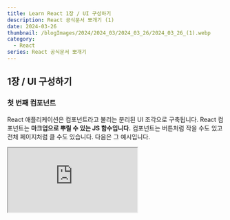 ```yaml
---
title: Learn React 1장 / UI 구성하기
description: React 공식문서 뽀개기 (1)
date: 2024-03-26
thumbnail: /blogImages/2024/2024_03/2024_03_26/2024_03_26_(1).webp
category:
  - React
series: React 공식문서 뽀개기
---
```


## 1장 / UI 구성하기

### 첫 번째 컴포넌트

React 애플리케이션은 컴포넌트라고 불리는 분리된 UI 조각으로 구축됩니다. React 컴포넌트는 **마크업으로 뿌릴 수 있는 JS 함수입니다.**
컴포넌트는 버튼처럼 작을 수도 있고 전체 페이지처럼 클 수도 있습니다. 다음은 그 예시입니다.

<iframe
  src="https://codesandbox.io/embed/xgy8t9?view=preview&module=%2Fsrc%2FApp.js"
  style={{
    width: '100%',
    height: '500px',
    border: '0',
    borderRadius: '4px',
    overflow: 'hidden',
  }}
  title="react.dev"
  allow="accelerometer; ambient-light-sensor; camera; encrypted-media; geolocation; gyroscope; hid; microphone; midi; payment; usb; vr; xr-spatial-tracking"
  sandbox="allow-forms allow-modals allow-popups allow-presentation allow-same-origin allow-scripts"
/>

우리는 웹에서 HTML의 다양한 태그를 통해 풍부한 구조의 문서를 만들 수 있습니다.

```html
<article>
  <h1>My First Component</h1>
  <ol>
    <li>Components: UI Building Blocks</li>
    <li>Defining a Component</li>
    <li>Using a Component</li>
  </ol>
</article>
```

이 마크업은 아티클을 article 태그로, 제목을 h1 태그로, 목차를 ol태그로 나타내고 있습니다.
이와같은 마크업은 스타일을 위한 CSS, 상호작용을 위한 JS와 결합되어 웹에서 볼 수 있는 모든 사이드바, 아바타, 모달, 드롭다운 등 모든 UI의 기반이 됩니다.

> #### 시멘틱 태그
>
> 위와 같은 **h1**, **ol**, **article** 등의 태그를 **시맨틱 태그** 라고 합니다
> **시맨틱 태그**의 사용은 **접근성 향상, SEO 향상, 가독성 향상**의 장점을 가져옵니다.

React를 사용하면 마크업, CSS, JS를 앱의 재사용 가능한 UI 요소인 **컴포넌트**로 결합할 수 있습니다.
그 예시로 React를 사용하면 위의 HTML태그를 간단하게 \<TableOfContents />로 사용할 수 있습니다.

```jsx showLineNumbers
export default function TableOfContents() {
  return (
    <article>
      <h1>My First Component</h1>
      <ol>
        <li>Components: UI Building Blocks</li>
        <li>Defining a Component</li>
        <li>Using a Component</li>
      </ol>
    </article>
  )
}
```

컴포넌트를 생성할 때는 **export default** 접두사를 사용하면 됩니다. 이 접두사를 사용하면 나중에 다른 파일에서 해당 컴포넌트를 로드할 수 있습니다.

> #### export default?
>
> **export default** 구문은 ES6 구문입니다
> 이전에는 모듈 관리를 위해 **CJS(CommonJS)문법**인 **require/exports** 방식을 사용했습니다.

React 컴포넌트는 **반드시 대문자로 시작**해야합니다. 대문자로 시작하지 않으면 작동하지 않습니다. (JSX 문법을 사용하는 React 컴포넌트 한정입니다.)

> #### JSX란?
>
> **JSX(Javascript Syntax eXtension)** 은 JS의 확장 문법이며, 주로 React로 프로젝트를 개발할 때 사용됩니다.
> JSX는 브라우저에서 실행되기 전에 **Babel**을 사용하여 일반 자바스크립트 형태의 코드로 변환됩니다.

```jsx
// bad
export default function profile() {
  ...
}

// good
export default function Profile() {
  ...
}
```

마크업을 추가하기 위해 다음과 같이 로직을 작성할 수 있습니다.

```jsx
return <img src="https://i.imgur.com/MK3eW3As.jpg" alt="Katherine Johnson" />
```

한 줄의 경우 다음과 같이 작성할 수 있지만, 여러줄을 return해야하는 경우 괄호로 묶어야 합니다.

```jsx
return (
  <div>
    <img src="https://i.imgur.com/MK3eW3As.jpg" alt="Katherine Johnson" />
  </div>
)
```

### 컴포넌트 import 및 export

하나의 파일에 여러 컴포넌트를 선언할 수 있지만 파일이 커지면 탐색하기가 어려워집니다.
따라서 이 문제를 해결하기 위해 컴포넌트들을 분리하여 **export(내보내기)** 한 다음 다른 파일에서 해당 컴포넌트를 **import(가져오기)** 해야합니다.

앞서 말했던 것 처럼, 컴포넌트를 내보내기 / 가져오기 하기 위해서는 **import**, **export**를 사용하면 됩니다. 사용 방법도 간단합니다.

1. 컴포넌트를 넣을 JS파일을 **생성**합니다.
2. 새로 만든 파일에서 함수 컴포넌트를 **export**합니다. (default 또는 name export 방식을 사용합니다.)
3. 컴포넌트를 사용할 파일에서 **import**합니다. (default 또는 named export에 대응하는 방식으로 import합니다.)

> #### default export / named export
>
> 한 파일에서 default export는 단 하나만, named export는 여러개가 존재할 수 있습니다.
> 한 파일에서 하나의 컴포넌트만 export하면 default export를, 그렇지 않으면 named export를 사용합니다.

> #### import문에서의 확장자
>
> 가끔 import문에 **.js**와 같은 파일 확장자가 있을 때도 있고 없을 때도 있습니다.
> ES6 문법을 사용한다면 **.js**와 같은 확장자를 붙여주는게 좋습니다. (있는게 ES6 문법에 가깝습니다.)

### JSX로 마크업 작성하기

웹은 HTML, CSS, JS를 기반으로 만들어져왔고, 수년 동안 웹 개발자들은 컨텐츠는 HTML, 디자인은 CSS, 로직은 JS로 작성해왔습니다.
이전까지는 분리된 파일로 관리를 해왔으나 웹이 인터랙티브 해지면서 로직이 컨텐츠를 결정하는 경우가 많아졌습니다.

그래서 JS가 HTML을 담당하게 되었고, 이것이 **React에서 렌더링, 마크업 로직이 같은 위치에 존재하는 이유**입니다.

만약 버튼을 React 컴포넌트로 만든다고 생각해봅시다. 버튼의 렌더링 로직과 마크업 로직이 함께 존재한다면 모든 편집에서 동기화 상태를 유지할 수 있을 것입니다.

반대로, 버튼의 마크업과 사이드바의 마크업처럼 서로 관련이 없는 항목들은 서로 분리되어있기 때문에 각각 개별적으로 변경하는 것이 안전합니다.

> #### JSX와 React
>
> **JSX**와 **React**는 서로 다른 별개의 개념입니다.
> 주로 같이 사용되지만, 독립적으로 사용할 수도 있습니다. (JSX는 React외에도 Next, Gatsby, ...etc)
> JSX는 JS문법의 확장이고, React는 JS **라이브러리**입니다.

> #### React는 프레임워크? 라이브러리?
>
> **프레임워크**는 어떠한 기능을 만들기 위한 전반적인 틀을 제공합니다.
> **라이브러리**는 전체적인 틀이 아닌 하나의 기능만을 도구처럼 제공합니다.
> 리액트는 **UI를 만드는 기능만을 제공**하기때문에 프레임워크가 아닌 **라이브러리**로 볼 수 있습니다.
> 더욱 자세한건 **IoC(제어의 역흐름)** 을 알아보시면 됩니다.

```html
<h1>Hedy Lamarr's Todos</h1>
<img src="https://i.imgur.com/yXOvdOSs.jpg" alt="Hedy Lamarr" class="photo" />
<ul>
  <li>Invent new traffic lights</li>
  <li>Rehearse a movie scene</li>
  <li>Improve the spectrum technology</li>
</ul>
```

위와 같은 html 로직이 있습니다. 이걸 React 컴포넌트로 그대로 변환한다고 해서 React가 렌더링 할 수 있을까요?
정답은 **안된다**입니다. 왜냐하면 JSX는 HTML보다 더 염격하고 몇 가지 규칙이 더 존재하기 때문입니다.

해당 오류를 해결하기 위해서는 **단일 엘리먼트**만을 반환해야합니다. 아래의 예 처럼요.

```jsx showLineNumbers {1, 11}
<div>
  <h1>Hedy Lamarr's Todos</h1>
  <img
    src="https://i.imgur.com/yXOvdOSs.jpg"
    alt="Hedy Lamarr"
    class="photo"
  >
  <ul>
    ...
  </ul>
</div>
```

\<div>말고도 \<>와 \</>를 사용해서 나타낼 수도 있습니다. 이런 빈 태그를 **Fragment**라고 합니다.
**Fragment**는 브라우저상의 HTML 트리 구조에서 흔적을 남기지 않고 그룹화해줍니다.

```jsx showLineNumbers {1, 11}
<>
  <h1>Hedy Lamarr's Todos</h1>
  <img
    src="https://i.imgur.com/yXOvdOSs.jpg"
    alt="Hedy Lamarr"
    class="photo"
  >
  <ul>
    ...
  </ul>
</>
```

> #### JSX 태그를 하나로 감싸줘야하는 이유?
>
> JSX는 HTML처럼 보이지만 내부적으로는 JS 객체로 변환됩니다.
> 하나의 배열로 감싸지 않은 하나의 함수에서는 두개의 객체를 반환할 수 없습니다.

JSX에서는 **태그를 명시적으로 닫아야합니다.** \<img>와 같이 자체적으로 닫는 태그도 마찬가지입니다.
\<li>와 같은 래핑 태그 역시도 반드시 닫아줘야합니다.

```jsx showLineNumbers {2, 4-6}
<>
  <img src="https://i.imgur.com/yXOvdOSs.jpg" alt="Hedy Lamarr" class="photo" />
  <ul>
    <li>Invent new traffic lights</li>
    <li>Rehearse a movie scene</li>
    <li>Improve the spectrum technology</li>
  </ul>
</>
```

JSX는 JS로 바뀌고 JSX로 작성된 어트리뷰트는 JS 객체의 키가 됩니다.
컴포넌트 안에서 어트리뷰트를 변경하고 싶을 때가 있을 것입니다. 하지만 JS 변수명에는 제한이 있습니다. 예를들어 **class**같은 이름들 말입니다.

이것이 React에서 많은 HTML과 SVG 어트리뷰트들이 **카멜 케이스**로 작성되는 이유입니다. 예를 들어 SVG의 **stroke-width** 대신 **strokeWidth**를 사용하는 것 처럼요

### JSX에서 JS 이용하기

JSX에 문자열 속성을 전달하려면, **작은 따옴표** 또는 **큰 따옴표**로 묶습니다. (백틱 \` 도 가능합니다)

```jsx showLineNumbers
export default function Avatar() {
  return (
    <img
      className="avatar"
      src="https://i.imgur.com/7vQD0fPs.jpg"
      alt="Gregorio Y. Zara"
    />
  )
}
```

근데 src나 alt에 **동적으로 값을 지정**하고싶으면 어떻게 해야할까요? 이럴 때는 큰 따옴표를 **중괄호**로 대체하여 JS의 값을 사용할 수 있습니다.

```jsx showLineNumbers {4}
export default function Avatar() {
  const avatar = 'https://i.imgur.com/7vQD0fPs.jpg'
  const description = 'Gregorio Y. Zara'
  return <img className="avatar" src={avatar} alt={description} />
}
```

JSX는 JS를 작성하는 특별한 방법입니다. 그것은 즉, **중괄호 안에서 JS를 사용할 수 있다**는 의미입니다.
아래의 로직에서 **name**값을 변경하면 투두리스트의 제목 또한 변경됩니다.

```jsx showLineNumbers {3}
export default function TodoList() {
  const name = 'Gregorio Y. Zara'
  return <h1>{name}'s To Do List</h1>
}
```

중괄호 사이에는 **모든 JS 표현식**이 작동합니다.

```jsx showLineNumbers
const today = new Date()

function formatDate(date) {
  return new Intl.DateTimeFormat('en-US', { weekday: 'long' }).format(date)
}

export default function TodoList() {
  return <h1>To Do List for {formatDate(today)}</h1>
}
```

JSX 내부에서는 중괄호를 두 가지 방법으로만 사용할 수 있습니다.

1. JSX 태그 안에 직접 텍스트로 사용하기 : ex) **\<h1>\{name}\</h1>**
2. = 기호 바로 뒤에 오는 속성 : ex) **src=\{avatar}**

문자열, 숫자 및 기타 JS 표현식 외에도 JSX로 **객체**를 전달할 수도 있습니다. 객체는 **중괄호**로 표시할 수 있습니다.
따라서 JSX에서 JS 객체를 전달하려면 **다른 중괄호 쌍으로 객체를 감싸야합니다.**

JSX의 인라인 CSS스타일에서 이것을 볼 수 있습니다. (사실 React에서는 딱히 인라인 스타일을 사용할 필요가 없습니다.)
하지만 필요한 경우 다음과 같이 객체를 전달할 수 있습니다.

```jsx showLineNumbers {4-7}
export default function TodoList() {
  return (
    <ul
      style={{
        backgroundColor: 'black',
        color: 'pink',
      }}>
      <li>Improve the videophone</li>
      <li>Prepare aeronautics lectures</li>
      <li>Work on the alcohol-fuelled engine</li>
    </ul>
  )
}
```

> #### JSX 인라인 CSS 스타일을 쓸 때 주의점
>
> JSX에서 인라인 CSS 스타일을 쓸 때는 속성 이름을 반드시 **카멜 케이스**로 작성해야합니다.

### 컴포넌트에 props 전달하기

React 컴포넌트는 서로 통신하기 위해 **props**를 사용합니다. 모든 부모 컴포넌트는 자식 컴포넌트에 **props**를 전달할 수 있습니다.
**props**라고 하면 HTML 어트리뷰트를 떠올릴 수 있지만 **객체, 배열, 함수, 심지어 JSX를 포함한 모든 JS값**을 전달할 수 있습니다.

다음 예제에서는 **Card** 컴포넌트가 props로 **children**을 받고있습니다.

> #### children?
>
> children은 태그와 태그 사이에 있는 값을 말합니다.
> ex) \<h1>안녕\</h1> -> children : 안녕

```jsx showLineNumbers
import { getImageUrl } from './utils.js'

export default function Profile() {
  return (
    <Card>
      <Avatar
        size={100}
        person={{
          name: 'Katsuko Saruhashi',
          imageId: 'YfeOqp2',
        }}
      />
    </Card>
  )
}

function Avatar({ person, size }) {
  return (
    <img
      className="avatar"
      src={getImageUrl(person)}
      alt={person.name}
      width={size}
      height={size}
    />
  )
}

function Card({ children }) {
  return <div className="card">{children}</div>
}
```

children 말고 다른 일반적인 props를 전달하고 싶다면 다음과 같이 사용하면 됩니다.

```jsx showLineNumbers
export default function Profile() {
  return (
    <Avatar person={{ name: 'Lin Lanying', imageId: '1bX5QH6' }} size={100} />
  )
}
```

이제 **Avatar** 컴포넌트 내부에서는 **person**을 조회하여 **name과 imageId** 값을, size를 통해 **100**이라는 값을 참조할 수 있습니다.
자식 컴포넌트에서는 다음과 같이 사용하면 됩니다.

```jsx showLineNumbers
function Avatar({ person, size }) {
  // person and size are available here
}
```

> #### props를 선언할 때 주의점
>
> 반드시 내부에 중괄호 쌍을 넣어줘야 합니다.
> ex) function Avatar\(\{ person, size }) \{ ... }

props에 **기본값을 지정**하는 방법도 있습니다.

```jsx showLineNumbers {1}
function Avatar({ person, size = 100 }) {
  // ...
}
```

때때로 전달되는 props들은 반복적입니다. 이럴때는 **spread 구문**을 통해 간결하게 나타낼 수 있습니다.

```jsx showLineNumbers
function Profile(props) {
  return (
    <div className="card">
      <Avatar {...props} />
    </div>
  )
}
```

단, **전개구문은 제한적으로 사용되어야 합니다.** 다른 모든 컴포넌트에 이 구문이 적용되어있다면 문제가 있는 것입니다.
이는 종종 컴포넌트를 분할하여 자식을 JSX로 전달해야 함을 나타냅니다.

props는 항상 고정되어 있지 않습니다. 부모 컴포넌트로부터 받게되는 데이터가 변경되면 props는 그때마다 변경된 데이터를 반영합니다.
그러나 props는 불변으로, 컴퓨터 과학에서 **변경할 수 없다**는 뜻의 용어입니다.
컴포넌트가 props를 변경해야 하는 경우 부모 컴포넌트에 다른 props, 즉 새로운 객체를 전달하도록 **요청**해야합니다.

그렇게 되면 이전의 props는 버려지고, JS 엔진은 기존 props가 차지했던 메모리를 회수(가비지 콜렉팅) 하게 됩니다.
**props 변경을 시도하지 마세요** 사용자 입력에 따라 props가 변경되어야 하는 경우에는 후에 나올 **set state**가 필요할 것입니다.

### 조건부 렌더링

상품이 포장되었는지 여부를 표시할 수 있는 여러개의 Item을 렌더링하는 PackingList 컴포넌트가 있다고 가정해봅시다.

```jsx showLineNumbers
function Item({ name, isPacked }) {
  return <li className="item">{name}</li>
}

export default function PackingList() {
  return (
    <section>
      <h1>Sally Ride's Packing List</h1>
      <ul>
        <Item isPacked={true} name="Space suit" />
        <Item isPacked={true} name="Helmet with a golden leaf" />
        <Item isPacked={false} name="Photo of Tam" />
      </ul>
    </section>
  )
}
```

일부 Item 컴포넌트의 isPacked prop이 false가 아닌 true로 설정되어 있는 것을 확인할 수 있습니다.
이 경우, true 항목에 대해서 체크 표시를 추가하고 싶습니다. 그렇다면 어떤식으로 이를 구현할 수 있을까요?

**if/else** 문으로 해당 기능을 구현할 수 있습니다.

```jsx showLineNumbers
function Item({ name, isPacked }) {
  if (isPacked) {
    return <li className="item">{name} ✔</li>
  }
  return <li className="item">{name}</li>
}

export default function PackingList() {
  return (
    <section>
      <h1>Sally Ride's Packing List</h1>
      <ul>
        <Item isPacked={true} name="Space suit" />
        <Item isPacked={true} name="Helmet with a golden leaf" />
        <Item isPacked={false} name="Photo of Tam" />
      </ul>
    </section>
  )
}
```

어떤 상황에서는 아무것도 렌더링하고 싶지 않을수도 있습니다. 예를들어, 포장된 아이템을 전혀 표시하고 싶지 않다고 가정해보겠습니다.
컴포넌트는 무언가를 반환해야만 합니다. 이런 경우에는 **null**을 반환하면 됩니다.

```jsx showLineNumbers
function Item({ name, isPacked }) {
  if (isPacked) {
    return null
  }
  return <li className="item">{name}</li>
}

export default function PackingList() {
  return (
    <section>
      <h1>Sally Ride's Packing List</h1>
      <ul>
        <Item isPacked={true} name="Space suit" />
        <Item isPacked={true} name="Helmet with a golden leaf" />
        <Item isPacked={false} name="Photo of Tam" />
      </ul>
    </section>
  )
}
```

실제로 컴포넌트에서 **null**을 반환하는 것은 렌더링하려는 개발자를 놀라게 할 수 있기 때문에 일반적이지 않습니다.
부모 컴포넌트의 JSX에 컴포넌트를 조건부로 포함하거나 제외하는 경우가 더 많습니다. 이러한 방법은 다음에서 설명하도록 하겠습니다.

이전 예제에서는 컴포넌트가 반환할 JSX 트리가 있는 경우를 제어했습니다. 그런데, 해당 렌더링 출력을 가만히 보다보면 중복을 발견할 수 있습니다.

```jsx showLineNumbers
<li className="item">{name} ✔</li>
```

```jsx showLineNumbers
<li className="item">{name}</li>
```

위와 아래는 매우 유사합니다. 이러한 중복은 해롭지는 않지만 코드를 유지 관리하기 어렵게 만들 수 있습니다.
**className**을 변경하려면 어떻게 해야할까요? 코드의 두 곳 모두에서 변경해야 할 것입니다.

이런 상황에서는 조건부로 약간의 JSX를 포함시켜 코드를 더 **DRY**하게 만들 수 있습니다.

**삼항 연산자**를 사용하면 이를 간결하게 나타낼 수 있습니다.

```jsx showLineNumbers
// bad
if (isPacked) {
  return <li className="item">{name} ✔</li>
}
return <li className="item">{name}</li>

// good
return <li className="item">{isPacked ? name + ' ✔' : name}</li>
```

또 다른 단축표현으로는 **논리 AND 연산자 (&&)** 가 있습니다.
React 컴포넌트 내에서 조건이 참일 때 일부 JSX를 **렌더링하거나 아무것도 렌더링하지 않으려 할 때** 자주 사용됩니다.

```jsx showLineNumbers
return (
  <li className="item">
    {name} {isPacked && '✔'}
  </li>
)
```

[JS && 표현식](https://developer.mozilla.org/en-US/docs/Web/JavaScript/Reference/Operators/Logical_AND)은 왼쪽(조건)이 참이면 **오른쪽의 값을 반환합니다.**
하지만 조건이 거짓이라면 전체가 false가 되어 **아무것도 렌더링하지 않습니다.**

> #### &&를 사용할 때 주의점
>
> &&의 조건 사이드(왼쪽)에 **숫자를 넣지 마세요.** 조건 검사시 JS는 왼쪽을 자동으로 **boolean**형으로 변환합니다.
> 예를 들어, **count && \<p>New Messages\</p>** 와 같은 코드를 작성한다면 **count가 0일 때 0 자체를 렌더링하게됩니다.**
> 이럴 때는 왼쪽을 **boolean** 형태로 만들면 됩니다.
> ex) **messageCount > 0 && \<p>New Messages\</p>**

### 목록 렌더링

```jsx showLineNumbers
<ul>
  <li>Creola Katherine Johnson: mathematician</li>
  <li>Mario José Molina-Pasquel Henríquez: chemist</li>
  <li>Mohammad Abdus Salam: physicist</li>
  <li>Percy Lavon Julian: chemist</li>
  <li>Subrahmanyan Chandrasekhar: astrophysicist</li>
</ul>
```

위와 같은 콘텐츠 목록이 있다고 가정해보겠습니다.
이러한 목록을 React에서 어떻게 효과적으로 렌더링할 수 있을까요?

다음은 배열에서 항목 목록을 생성하는 방법에 대한 간단한 예시입니다.

1. 데이터를 배열로 이동시킵니다.

```js showLineNumbers
const people = [
  'Creola Katherine Johnson: mathematician',
  'Mario José Molina-Pasquel Henríquez: chemist',
  'Mohammad Abdus Salam: physicist',
  'Percy Lavon Julian: chemist',
  'Subrahmanyan Chandrasekhar: astrophysicist',
]
```

2. people 요소들을 JSX 노드 배열에 매핑합니다.

```jsx showLineNumbers
const listItems = people.map((person) => <li>{person}</li>)
```

3. 컴포넌트에서 **ul**로 감싼 **listItems**를 반환합니다.

```jsx showLineNumbers
return <ul>{listItems}</ul>
```

만약 항목 배열을 필터링 하고싶다면 이 또한 간단합니다. JS의 배열 함수인 **Array.filter()** 를 사용하여 위의 과정을 수행하면 됩니다.

![react key error](</blogImages/2024/2024_03/2024_03_26/2024_03_26_(2).webp>)

매핑된 항목들에 **key**가 존재하지 않을 때 해당 오류가 발생합니다. 이 오류에 주목해봅시다.
React에서 각 배열 항목에는 해당 배열의 항목들 사이에서 고유하게 식별할 수 있는 문자열 또는 숫자인 **key**를 부여해야합니다.

key는 다음 규칙을 따라야 합니다.

- key는 형제간에 **고유해야 합니다.**
- key는 **변경되지 않아야 합니다.**

그럼 이러한 key들은 어디에서 얻을 수 있을까요?

- 데이터베이스의 데이터의 경우 데이터베이서의 key/ID를 사용할 수 있습니다.
- 로컬에서 생성된 데이터의 경우 **uuid**와 같은 패키지를 사용하면 됩니다.

> #### 그래서 왜 Key가 필요한건데요?
>
> key가 없는 경우 가상 DOM과 비교하는 과정에서 **순차적으로 비교하며 변화를 감지합니다.**
> key가 있는 경우 가상 DOM과 비교하는 과정에서 **key를 사용하여 변화를 더욱 빠르게 감지할 수 있습니다.**

> #### 배열의 인덱스를 Key로 쓰지 마세요
>
> 배열의 인덱스는 고정적이지 않습니다. 배열의 원소가 추가되거나 삭제되며 변할 수 있습니다.
> 이때문에 가상 DOM트리와 비교하며 DOM트리를 업데이트하는 과정이 정상적으로 작동하지 않을 수 있습니다.
> 비슷한 이유로 **Math.random**도 쓰지 않는것을 권장합니다.

### 컴포넌트 순수성 유지

순수 함수란 다음과 같은 특징을 가진 함수입니다.

- **자신의 일에만 신경씁니다.** 호출되기 전에 존재했던 객체나 변수를 변경하지 않습니다.
- **동일 입력, 동일 출력.** 동일한 입력이 주어지면 항상 동일한 결과를 반환 해야합니다.

아래와 같은 함수가 JS에서 순수함수라고 할 수 있습니다.

```js showLineNumbers
function double(number) {
  return 2 * number
}
```

React는 이 개념을 중심으로 설계되었습니다. **React는 우리가 작성하는 모든 컴포넌트가 순수 함수라고 가정합니다.**
우리가 작성하는 React컴포넌트는 **동일한 입력이 주어졌을 때 항상 동일한 JSX를 반환해야합니다.**

컴포넌트를 레시피라고 생각할 수 있습니다. 레시피를 따르고 요리 과정에서 새로운 재료를 넣지 않으면 매번 같은 요리를 얻을 수 있습니다.
React에서 그 **요리**는 컴포넌트가 렌더링에 반응하기 위해 제공하는 **JSX**입니다.

React의 렌더링 프로세스는 **항상 순수해야 합니다.** 컴포넌트는 오직 JSX만을 반환해야하며, **렌더링 전에 존재했던 객체나 변수를 변경해서는 안됩니다.**

```jsx showLineNumbers
let guest = 0

function Cup() {
  // Bad: changing a preexisting variable!
  // 나쁨: 기존 변수를 변경합니다!
  guest = guest + 1
  return <h2>Tea cup for guest #{guest}</h2>
}

export default function TeaSet() {
  return (
    <>
      <Cup />
      <Cup />
      <Cup />
    </>
  )
}
```

이 컴포넌트는 다음과 같은 문제를 야기합니다.

- 외부에서 선언된 **guest** 변수 때문에 **호출할 때마다 다른 JSX가 생성됩니다.**
- 다른 컴포넌트가 **guest**를 읽으면 **렌더링된 시점에 따라 JSX도 다르게 생성됩니다.**

우리는 **guest**를 props로 전달함으로써 이러한 사이드이펙트를 방지할 수 있습니다.

```jsx showLineNumbers
function Cup({ guest }) {
  return <h2>Tea cup for guest #{guest}</h2>
}

export default function TeaSet() {
  return (
    <>
      <Cup guest={1} />
      <Cup guest={2} />
      <Cup guest={3} />
    </>
  )
}
```

이제 컴포넌트가 반환하는 JSX는 **guest** props에만 의존하므로 순수하다고 할 수 있습니다.

일반적으로 컴포넌트가 특정 순서로 렌더링될 것이라고 기대해서는 안됩니다.
예를들어 **y = 2x**라는 수식을 **y = 5x**앞에 호출하든 뒤에 호출하든요. 두 수식은 서로 독립적으로 해결됩니다.
마찬가지로 각 컴포넌트는 렌더링 중에 다른 컴포넌트와 조율하거나 의존하지 말고 **스스로 생각**하게 해야 합니다.

위의 예시에서는 컴포넌트가 렌더링하는동안 **기존 변수**를 변경하는 것이 문제였습니다.
하지만 React에서 렌더링하는동안 **'방금' 생성한 변수와 객체를 변경하는 것은 완전히 괜찮습니다.** 아래는 그 예시입니다.

```jsx showLineNumbers
function Cup({ guest }) {
  return <h2>Tea cup for guest #{guest}</h2>
}

export default function TeaGathering() {
  let cups = []
  for (let i = 1; i <= 12; i++) {
    cups.push(<Cup key={i} guest={i} />)
  }
  return cups
}
```

함수형 프로그래밍은 순수성에 크게 의존하지만, **언젠가는 어딘가에서 '무언가'는 바뀌어야 합니다** 그리고 이것이 바로 프로그래밍의 핵심입니다.
화면 업데이트, 애니메이션 시작, 데이터 변경과 같은 이러한 변경을 **사이드 이펙트**라고 하며, 렌더링중에 일어나는 것이 아니라 부수적으로 일어나는 일입니다.

React에서 사이드 이펙트는 보통 이벤트 핸들러에 속합니다. 이벤트 핸들러는 사용자가 어떤 동작을 수행할 때 React가 실행하는 함수입니다.
이벤트 핸들러가 컴포넌트 내부에 정의되어 있긴 하지만 렌더링중에는 실행되지 않습니다. 따라서 **이벤트 핸들러는 순수할 필요가 없습니다**

다른 모든 옵션을 다 사용했는데도 사이드 이펙트게 적합한 이벤트 핸들러를 찾을 수 없다면, 컴포넌트에서 **useEffect**호출을 통해 반환된 JSX에 이벤트 핸들러를 첨부할 수 있습니다.
**하지만 이 방법은 최후의 수단으로 사용되어야 합니다.**

### 트리로서의 UI

트리는 아이템 간의 관계 모델이며 UI는 트리 구조를 사용하여 표현되는 경우가 많습니다.
예를 들어 브라우저는 트리 구조를 통해 HTML(DOM) 및 CSS(CSSOM)를 모델링합니다. 모바일 플랫폼 또한 트리를 사용하여 뷰 계층 구조를 나타냅니다.

![browser render tree](</blogImages/2024/2024_03/2024_03_26/2024_03_26_(4).webp>)

React역시 마찬가지입니다.

- React는 모듈과 컴포넌트 사이의 관계를 트리 형태로 구성합니다.
- React의 렌더 트리는 컴포넌트간의 부모와 자식관계를 나타낼 수 있습니다.

![react render tree](</blogImages/2024/2024_03/2024_03_26/2024_03_26_(3).webp>)

렌더 트리는 렌더 패스마다 다를 수 있지만 일반적으로 이러한 트리는 React 앱의 최상위 컴포넌트와 리프 컴포넌트가 무엇인지 식별하는데 도움이 됩니다.
**최상위 컴포넌트**의 경우 그 아래에 있는 모든 컴포넌트의 렌더링 성능에 영향을 미치며 종종 가장 복잡한 컴포넌트를 포함합니다.
**리프 컴포넌트**는 트리 하단에 있으며 하위 컴포넌트가 없고 자주 리렌더링 됩니다.

트리로 모델링 할 수 있는 React 앱의 또 다른 관계는 앱의 모듈 종속성입니다. 컴포넌트와 로직을 별도의 파일로 분리하면서 컴포넌트, 함수 또는 상수를 내보낼 수 있는 JS 모듈을 만듭니다.

- 모듈 종속성 트리의 각 노드는 모듈이고 각 분기는 해당 모듈의 import 문을 나타냅니다.
- 이전 Inspirations 앱을 사용하면 모듈 종속성 트리, 줄여서 종속성 트리를 구축할 수 있습니다.

![react module dependency tree](</blogImages/2024/2024_03/2024_03_26/2024_03_26_(5).webp>)

트리의 루트 노드는 entrypoint 파일이라고도 알려진 루트 모듈입니다. 루트 컴포넌트를 포함하는 모듈인 경우가 많습니다.

위의 렌더 트리와 비교해보면 구조는 비슷하지만 몇 가지 차이점이 있습니다.

- 트리를 구성하는 노드는 컴포넌트가 아닌 **모듈**입니다.
- **Inspirations.js**와 같은 컴포넌트가 아닌 모듈도 트리에 표시됩니다. 반면에 렌더 트리는 컴포넌트만 트리로 캡슐화합니다.
- **Copyright.js**는 **App.js**의 하위 노드로 나타나지만 렌더트리에서 **Copyright** 컴포넌트는 **InspirationGenerator**의 하위 컴포넌트로 나타납니다.
  - 이는 JSX를 **ChildProp**으로 전달하여 자식 컴포넌트로 렌더링하지만 모듈을 가져오지는 않기 때문입니다.

종속성 트리는 React 앱을 실행하는 데 필요한 모듈들을 결정하는 데 유용합니다. 프로덕션용 React 앱을 빌드할 때 일반적으로 클라이언트에 제공하는 데 필요한 모든 JS를 번들로 묶는 **빌드 단계**가 있습니다.

이를 담당하는 도구를 **번들러**라고 하며, 번들러는 종속성 트리를 사용하여 어떤 모듈을 포함할지 결정합니다.

앱이 성장함에 따라 번들 크기도 커지는 경우가 많습니다. 큰 번들 크기는 **다운로드 / 실행하는데 비용이 많이 듭니다.**
번들 크기가 크면 UI가 그려지는 시간이 지연될 수 있습니다. 앱의 종속성 트리를 이해하면 이러한 문제를 디버깅하는데 도움이 될 수 있습니다.

> #### 번들러?
>
> 번들러란 HTML, CSS, JS 등의 파편화된 자원들을 모아서, 하나 혹은 최적의 소수파일로 결합하는 도구입니다.
> 결합을 위해 프로젝트를 해석하는 과정에서 불필요한 주석이나 공백 제거, 단독화, 파일 압축 등의 기본적인 작업에 더해 최신 문법이나 개발을 용이하게 하는 특수 기능 등을 브라우저가 지원하는 형태로 변환하는 작업도 수행합니다.
> Webpack, Rollup, Parcel과 같은 도구들이 대표적입니다.

## 참고

- [[React-ko.dev] Describing the UI | UI 구성하기](https://react-ko.dev/learn/describing-the-ui)
- [[HEROPY.DEV] 번들러와 빌드 도구의 이해](https://www.heropy.dev/p/x8iedW)
- [[canoe726] React 는 왜 프레임워크가 아니라 라이브러리일까](https://canoe726.tistory.com/23)
